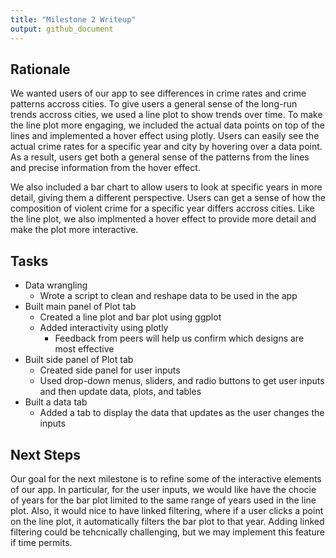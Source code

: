 ```yaml
---
title: "Milestone 2 Writeup"
output: github_document
---
```


## Rationale

We wanted users of our app to see differences in crime rates and crime patterns accross cities. To give users a general sense of the long-run trends accross cities, we used a line plot to show trends over time. To make the line plot more engaging, we included the actual data points on top of the lines and implemented a hover effect using plotly. Users can easily see the actual crime rates for a specific year and city by hovering over a data point. As a result, users get both a general sense of the patterns from the lines and precise information from the hover effect.  

We also included a bar chart to allow users to look at specific years in more detail, giving them a different perspective. Users can get a sense of how the composition of violent crime for a specific year differs accross cities. Like the line plot, we also implmented a hover effect to provide more detail and make the plot more interactive.  

## Tasks

- Data wrangling
    - Wrote a script to clean and reshape data to be used in the app
  
- Built main panel of Plot tab
    - Created a line plot and bar plot using ggplot
    - Added interactivity using plotly
        - Feedback from peers will help us confirm which designs are most effective
  
- Built side panel of Plot tab
    - Created side panel for user inputs
    - Used drop-down menus, sliders, and radio buttons to get user inputs and then update data, plots, and tables

- Built a data tab
    - Added a tab to display the data that updates as the user changes the inputs
  
## Next Steps  

Our goal for the next milestone is to refine some of the interactive elements of our app. In particular, for the user inputs, we would like have the chocie of years for the bar plot limited to the same range of years used in the line plot. Also, it would nice to have linked filtering, where if a user clicks a point on the line plot, it automatically filters the bar plot to that year. Adding linked filtering could be tehcnically challenging, but we may implement this feature if time permits.  


